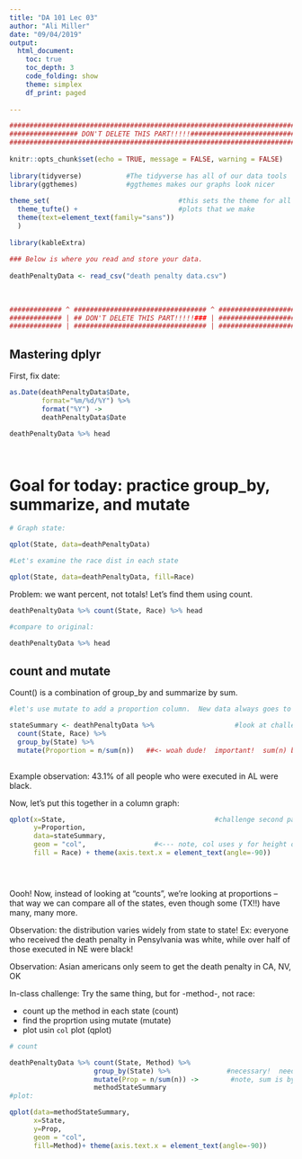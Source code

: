 ```yaml
---
title: "DA 101 Lec 03"
author: "Ali Miller"
date: "09/04/2019"
output: 
  html_document:
    toc: true
    toc_depth: 3
    code_folding: show
    theme: simplex
    df_print: paged
  
---
```


```r
###########################################################################
################# DON'T DELETE THIS PART!!!!!##############################
###########################################################################
                                                                          #
knitr::opts_chunk$set(echo = TRUE, message = FALSE, warning = FALSE)      #
                                                                          #
library(tidyverse)           #The tidyverse has all of our data tools     #
library(ggthemes)            #ggthemes makes our graphs look nicer        #
                                                                          # 
theme_set(                                #this sets the theme for all    #
  theme_tufte() +                         #plots that we make             #
  theme(text=element_text(family="sans"))                                 #
  )                                                                       #
                                                                          #
library(kableExtra)                                                                          #
                                                                          #
### Below is where you read and store your data.                          #
                                                                          #
deathPenaltyData <- read_csv("death penalty data.csv")
                                                                          #
                                                                          #
                                                                          #
############# ^ ################################# ^ #######################
############# | ## DON'T DELETE THIS PART!!!!!### | #######################
############# | ################################# | #######################
```

## Mastering dplyr

First, fix date:

```r
as.Date(deathPenaltyData$Date, 
        format="%m/%d/%Y") %>% 
        format("%Y") ->
        deathPenaltyData$Date

deathPenaltyData %>% head 




```


# Goal for today:  practice group_by, summarize, and mutate

```r
# Graph state:

qplot(State, data=deathPenaltyData)

#Let's examine the race dist in each state

qplot(State, data=deathPenaltyData, fill=Race)


```

Problem:  we want percent, not totals!  Let's find them using count.

```r


deathPenaltyData %>% count(State, Race) %>% head

#compare to original:

deathPenaltyData %>% head


```
## count and mutate

Count() is a combination of group_by and summarize by sum.


```r

#let's use mutate to add a proportion column.  New data always goes to end

stateSummary <- deathPenaltyData %>%                    #look at challenge below!
  count(State, Race) %>% 
  group_by(State) %>% 
  mutate(Proportion = n/sum(n))   ##<- woah dude!  important!  sum(n) by category
  

```

Example observation:  43.1% of all people who were executed in AL were black.  

Now, let's put this together in a column graph:

```r



qplot(x=State,                                     #challenge second part
      y=Proportion,
      data=stateSummary,
      geom = "col",                 #<--- note, col uses y for height of bar
      fill = Race) + theme(axis.text.x = element_text(angle=-90))





```


Oooh!  Now, instead of looking at "counts", we're looking at proportions -- that way we can compare all of the states, even though some (TX!!) have many, many more.

Observation:  the distribution varies widely from state to state!  Ex:  everyone who received the death penalty in Pensylvania was white, while over half of those executed in NE were black!

Observation:  Asian americans only seem to get the death penalty in CA, NV, OK


In-class challenge:  Try the same thing, but for -method-, not race:

- count up the method in each state  (count)
- find the proprtion using mutate   (mutate)
- plot usin `col` plot                (qplot)


```r
# count

deathPenaltyData %>% count(State, Method) %>%
                     group_by(State) %>%              #necessary!  need % in each state!
                     mutate(Prop = n/sum(n)) ->        #note, sum is by state, since group_by
                     methodStateSummary
#plot:

qplot(data=methodStateSummary,
      x=State,
      y=Prop,
      geom = "col",
      fill=Method)+ theme(axis.text.x = element_text(angle=-90))

```

